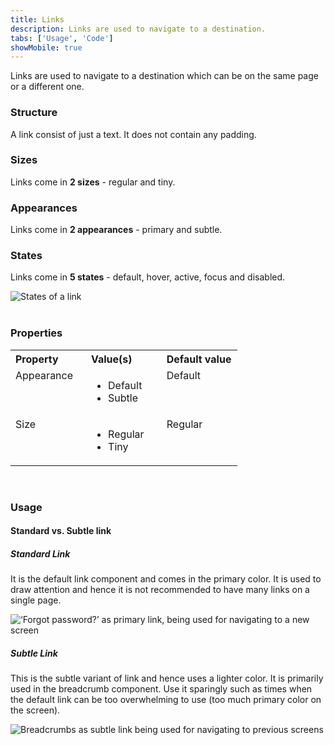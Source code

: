```yaml
---
title: Links
description: Links are used to navigate to a destination.
tabs: ['Usage', 'Code']
showMobile: true
---
```


Links are used to navigate to a destination which can be on the same page or a different one.

### Structure
A link consist of just a text. It does not contain any padding.
<Preview name="components-link-all--all" />

### Sizes
Links come in **2 sizes** - regular and tiny.
<Preview name="components-link-variants-size--size" />

### Appearances
Links come in **2 appearances** - primary and subtle.
<Preview name="components-link-variants-appearance--appearance" />

### States
Links come in **5 states** - default, hover, active, focus and disabled.

![States of a link](./images/links-1.png)
<br/>
<br/>

### Properties
<table style="width: 100%">
  <tr>
    <th style="width:33%; text-align: left;">Property</th>
    <th style="width:33%; text-align: left;">Value(s)</th>
    <th style="width:33%; text-align: left;">Default value</th>
  </tr>
  <tr style="vertical-align: top">
    <td>Appearance</td>
    <td>
        <ul>
            <li>Default</li>
            <li>Subtle</li>
        </ul>
    </td>
    <td>Default</td>
  </tr>
  <tr style="vertical-align: top">
    <td>Size</td>
    <td>
        <ul>
            <li>Regular</li>
            <li>Tiny</li>
        </ul>
    </td>
    <td>Regular</td>
  </tr>
</table>
<br/>

### Usage
#### Standard vs. Subtle link
##### Standard Link
It is the default link component and comes in the primary color. It is used to draw attention and hence it is not recommended to have many links on a single page.

![‘Forgot password?’ as primary link, being used for navigating to a new screen](./images/links-2.png)
<br/>

##### Subtle Link
This is the subtle variant of link and hence uses a lighter color. It is primarily used in the breadcrumb component. Use it sparingly such as times when the default link can be too overwhelming to use (too much primary color on the screen).

![Breadcrumbs as subtle link being used for navigating to previous screens](./images/links-3.png)
<br/>